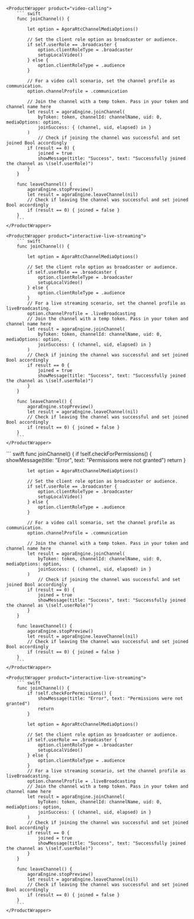 <PlatformWrapper platform="macos">

    <ProductWrapper product="video-calling">
        ``` swift
        func joinChannel() {

            let option = AgoraRtcChannelMediaOptions()

            // Set the client role option as broadcaster or audience.
            if self.userRole == .broadcaster {
                option.clientRoleType = .broadcaster
                setupLocalVideo()
            } else {
                option.clientRoleType = .audience
            }

            // For a video call scenario, set the channel profile as communication.
            option.channelProfile = .communication

            // Join the channel with a temp token. Pass in your token and channel name here
            let result = agoraEngine.joinChannel(
                byToken: token, channelId: channelName, uid: 0, mediaOptions: option,
                joinSuccess: { (channel, uid, elapsed) in }
            )
                // Check if joining the channel was successful and set joined Bool accordingly
            if (result == 0) {
                joined = true
                showMessage(title: "Success", text: "Successfully joined the channel as \(self.userRole)")
            }
        }

        func leaveChannel() {
            agoraEngine.stopPreview()
            let result = agoraEngine.leaveChannel(nil)
            // Check if leaving the channel was successful and set joined Bool accordingly
            if (result == 0) { joined = false }
        }
        ```
    </ProductWrapper>

    <ProductWrapper product="interactive-live-streaming">
        ``` swift
        func joinChannel() {

            let option = AgoraRtcChannelMediaOptions()

            // Set the client role option as broadcaster or audience.
            if self.userRole == .broadcaster {
                option.clientRoleType = .broadcaster
                setupLocalVideo()
            } else {
                option.clientRoleType = .audience
            }
            // For a live streaming scenario, set the channel profile as liveBroadcasting.
            option.channelProfile = .liveBroadcasting
            // Join the channel with a temp token. Pass in your token and channel name here
            let result = agoraEngine.joinChannel(
                byToken: token, channelId: channelName, uid: 0, mediaOptions: option,
                joinSuccess: { (channel, uid, elapsed) in }
            )
            // Check if joining the channel was successful and set joined Bool accordingly
            if result == 0 {
                joined = true
                showMessage(title: "Success", text: "Successfully joined the channel as \(self.userRole)")
            }
        }

        func leaveChannel() {
            agoraEngine.stopPreview()
            let result = agoraEngine.leaveChannel(nil)
            // Check if leaving the channel was successful and set joined Bool accordingly
            if (result == 0) { joined = false }
        }
        ```
    </ProductWrapper>

</PlatformWrapper>

<PlatformWrapper platform="ios">
    <ProductWrapper product="video-calling">
        ``` swift
        func joinChannel() {
            if !self.checkForPermissions() {
                showMessage(title: "Error", text: "Permissions were not granted")
                return
            }

            let option = AgoraRtcChannelMediaOptions()

            // Set the client role option as broadcaster or audience.
            if self.userRole == .broadcaster {
                option.clientRoleType = .broadcaster
                setupLocalVideo()
            } else {
                option.clientRoleType = .audience
            }

            // For a video call scenario, set the channel profile as communication.
            option.channelProfile = .communication

            // Join the channel with a temp token. Pass in your token and channel name here
            let result = agoraEngine.joinChannel(
                byToken: token, channelId: channelName, uid: 0, mediaOptions: option,
                joinSuccess: { (channel, uid, elapsed) in }
            )
                // Check if joining the channel was successful and set joined Bool accordingly
            if (result == 0) {
                joined = true
                showMessage(title: "Success", text: "Successfully joined the channel as \(self.userRole)")
            }
        }

        func leaveChannel() {
            agoraEngine.stopPreview()
            let result = agoraEngine.leaveChannel(nil)
            // Check if leaving the channel was successful and set joined Bool accordingly
            if (result == 0) { joined = false }
        }
        ```
    </ProductWrapper>

    <ProductWrapper product="interactive-live-streaming">
        ``` swift
        func joinChannel() {
            if !self.checkForPermissions() {
                showMessage(title: "Error", text: "Permissions were not granted")
                return
            }

            let option = AgoraRtcChannelMediaOptions()

            // Set the client role option as broadcaster or audience.
            if self.userRole == .broadcaster {
                option.clientRoleType = .broadcaster
                setupLocalVideo()
            } else {
                option.clientRoleType = .audience
            }
            // For a live streaming scenario, set the channel profile as liveBroadcasting.
            option.channelProfile = .liveBroadcasting
            // Join the channel with a temp token. Pass in your token and channel name here
            let result = agoraEngine.joinChannel(
                byToken: token, channelId: channelName, uid: 0, mediaOptions: option,
                joinSuccess: { (channel, uid, elapsed) in }
            )
            // Check if joining the channel was successful and set joined Bool accordingly
            if result == 0 {
                joined = true
                showMessage(title: "Success", text: "Successfully joined the channel as \(self.userRole)")
            }
        }

        func leaveChannel() {
            agoraEngine.stopPreview()
            let result = agoraEngine.leaveChannel(nil)
            // Check if leaving the channel was successful and set joined Bool accordingly
            if (result == 0) { joined = false }
        }
        ```
    </ProductWrapper>
</PlatformWrapper>